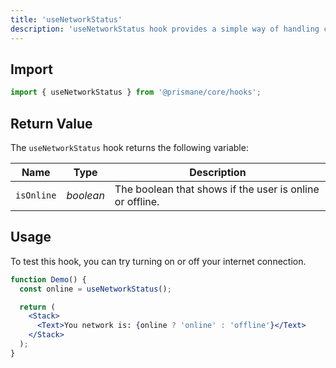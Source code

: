 ---
title: 'useNetworkStatus'
description: 'useNetworkStatus hook provides a simple way of handling changes in the internet connection.'
---

## Import

```js
import { useNetworkStatus } from '@prismane/core/hooks';
```

## Return Value

The `useNetworkStatus` hook returns the following variable:

| Name       | Type      | Description                                              |
| ---------- | --------- | -------------------------------------------------------- |
| `isOnline` | _boolean_ | The boolean that shows if the user is online or offline. |

## Usage

To test this hook, you can try turning on or off your internet connection.

```jsx preview
function Demo() {
  const online = useNetworkStatus();

  return (
    <Stack>
      <Text>You network is: {online ? 'online' : 'offline'}</Text>
    </Stack>
  );
}
```
